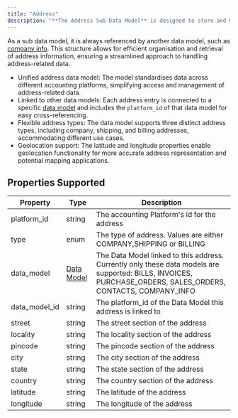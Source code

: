 ```yaml
---
title: "Address"
description: "**The Address Sub Data Model** is designed to store and manage address details associated with various accounting entities."
---
```


As a sub data model, it is always referenced by another data model, such as [company info](/docs/company-info). This structure allows for efficient organisation and retrieval of address information, ensuring a streamlined approach to handling address-related data.

* Unified address data model: The model standardises data across different accounting platforms, simplifying access and management of address-related data.
* Linked to other data models: Each address entry is connected to a specific [data model](/docs/enums#data-models) and includes the `platform_id` of that data model for easy cross-referencing.
* Flexible address types: The data model supports three distinct address types, including company, shipping, and billing addresses, accommodating different use cases.
* Geolocation support: The latitude and longitude properties enable geolocation functionality for more accurate address representation and potential mapping applications.

  
## Properties Supported

| Property        | Type                                  | Description                                                                                                                                                      |
| --------------- | ------------------------------------- | ---------------------------------------------------------------------------------------------------------------------------------------------------------------- |
| platform\_id    | string                                | The accounting Platform's id for the address                                                                                                                     |
| type            | enum                                  | The type of address. Values are either COMPANY,SHIPPING or BILLING                                                                                               |
| data\_model     | [Data Model](/docs/enums#data-models) | The Data Model linked to this address. Currently only these data models are supported: BILLS, INVOICES, PURCHASE\_ORDERS, SALES\_ORDERS, CONTACTS, COMPANY\_INFO |
| data\_model\_id | string                                | The platform\_id of the Data Model this address is linked to                                                                                                     |
| street          | string                                | The street section of the address                                                                                                                                |
| locality        | string                                | The locality section of the address                                                                                                                              |
| pincode         | string                                | The pincode section of the address                                                                                                                               |
| city            | string                                | The city section of the address                                                                                                                                  |
| state           | string                                | The state section of the address                                                                                                                                 |
| country         | string                                | The country section of the address                                                                                                                               |
| latitude        | string                                | The latitude of the address                                                                                                                                      |
| longitude       | string                                | The longitude of the address                                                                                                                                     |